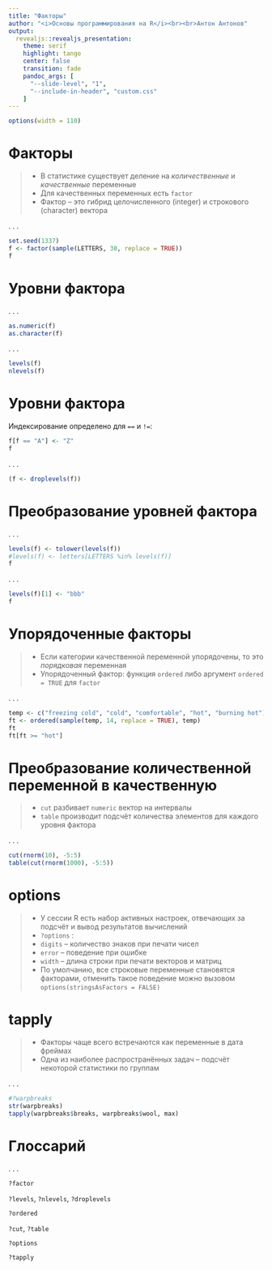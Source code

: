 ```yaml
---
title: "Факторы"
author: "<i>Основы программирования на R</i><br><br>Антон Антонов"
output: 
  revealjs::revealjs_presentation:
    theme: serif
    highlight: tango
    center: false
    transition: fade
    pandoc_args: [ 
      "--slide-level", "1", 
      "--include-in-header", "custom.css"
    ]
---
```


```r
options(width = 110)
```

# Факторы

>- В статистике существует деление на _количественные_ и _качественные_ переменные
>- Для качественных переменных есть `factor`
>- Фактор -- это гибрид целочисленного (integer) и строкового (character) вектора

. . .

```r
set.seed(1337)
f <- factor(sample(LETTERS, 30, replace = TRUE))
f
```

# Уровни фактора

. . .

```r
as.numeric(f)
as.character(f)
```

. . .

```r
levels(f)
nlevels(f)
```

# Уровни фактора

Индексирование определено для `==` и `!=`:

```r
f[f == "A"] <- "Z"
f
```

. . .

```r
(f <- droplevels(f))
```

# Преобразование уровней фактора

. . .

```r
levels(f) <- tolower(levels(f))
#levels(f) <- letters[LETTERS %in% levels(f)]
f
```

. . .

```r
levels(f)[1] <- "bbb"
f
```

# Упорядоченные факторы

>- Если категории качественной переменной упорядочены, то это _порядковая_ переменная
>- Упорядоченный фактор: функция `ordered` либо аргумент `ordered = TRUE` для `factor`

. . .

```r
temp <- c("freezing cold", "cold", "comfortable", "hot", "burning hot")
ft <- ordered(sample(temp, 14, replace = TRUE), temp)
ft
ft[ft >= "hot"]
```

# Преобразование количественной переменной в качественную

>- `cut` разбивает `numeric` вектор на интервалы
>- `table` производит подсчёт количества элементов для каждого уровня фактора

. . .

```r
cut(rnorm(10), -5:5)
table(cut(rnorm(1000), -5:5))
```


# options

>- У сессии R есть набор активных настроек, отвечающих за подсчёт и вывод результатов вычислений
>- `?options` :
    + `digits` -- количество знаков при печати чисел
    + `error` -- поведение при ошибке
    + `width` -- длина строки при печати векторов и матриц
>- По умолчанию, все строковые переменные становятся факторами, отменить такое поведение можно вызовом `options(stringsAsFactors = FALSE)`

# tapply

>- Факторы чаще всего встречаются как переменные в дата фреймах
>- Одна из наиболее распространённых задач -- подсчёт некоторой статистики по группам

. . .

```r
#?warpbreaks
str(warpbreaks)
tapply(warpbreaks$breaks, warpbreaks$wool, max)
```

# Глоссарий

. . .

`?factor`

`?levels`, `?nlevels`, `?droplevels`

`?ordered`

`?cut`, `?table`

`?options`

`?tapply`
